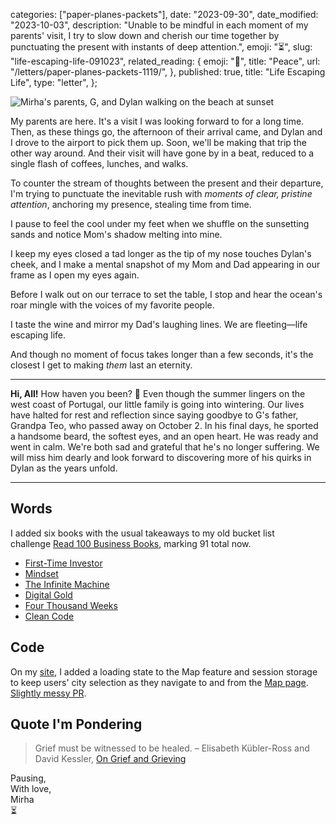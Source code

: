 
  categories: ["paper-planes-packets"],
  date: "2023-09-30",
  date_modified: "2023-10-03",
  description:
    "Unable to be mindful in each moment of my parents' visit, I try to slow down and cherish our time together by punctuating the present with instants of deep attention.",
  emoji: "⏳",
  slug: "life-escaping-life-091023",
  related_reading: {
    emoji: "🌊",
    title: "Peace",
    url: "/letters/paper-planes-packets-1119/",
  },
  published: true,
  title: "Life Escaping Life",
  type: "letter",
};


![Mirha's parents, G, and Dylan walking on the beach at sunset](/pages/letters/life-escaping-life-091023/parents-dylan-g-walking-beach-sunset.jpg)

My parents are here. It's a visit I was looking forward to for a long time. Then, as these things go, the afternoon of their arrival came, and Dylan and I drove to the airport to pick them up. Soon, we'll be making that trip the other way around. And their visit will have gone by in a beat, reduced to a single flash of coffees, lunches, and walks.

To counter the stream of thoughts between the present and their departure, I'm trying to punctuate the inevitable rush with _moments of clear, pristine attention_, anchoring my presence, stealing time from time.

I pause to feel the cool under my feet when we shuffle on the sunsetting sands and notice Mom's shadow melting into mine.

I keep my eyes closed a tad longer as the tip of my nose touches Dylan's cheek, and I make a mental snapshot of my Mom and Dad appearing in our frame as I open my eyes again.

Before I walk out on our terrace to set the table, I stop and hear the ocean's roar mingle with the voices of my favorite people.

I taste the wine and mirror my Dad's laughing lines. We are fleeting—life escaping life.

And though no moment of focus takes longer than a few seconds, it's the closest I get to making _them_ last an eternity.

---

**Hi, All!** How haven you been? 🌿 Even though the summer lingers on the west coast of Portugal, our little family is going into wintering. Our lives have halted for rest and reflection since saying goodbye to G's father, Grandpa Teo, who passed away on October 2. In his final days, he sported a handsome beard, the softest eyes, and an open heart. He was ready and went in calm. We're both sad and grateful that he's no longer suffering. We will miss him dearly and look forward to discovering more of his quirks in Dylan as the years unfold.

---

## Words

I added six books with the usual takeaways to my old bucket list challenge [Read 100 Business Books](/posts/read-100-books#finished-reads), marking 91 total now.

- [First-Time Investor](/posts/read-100-books#86-first-time-investor)
- [Mindset](/posts/read-100-books#87-mindset)
- [The Infinite Machine](/posts/read-100-books#88-the-infinite-machine)
- [Digital Gold](/posts/read-100-books#89-digital-gold)
- [Four Thousand Weeks](/posts/read-100-books#90-four-thousand-weeks)
- [Clean Code](/posts/read-100-books#91-clean-code)

## Code

On my [site](/), I added a loading state to the Map feature and session storage to keep users' city selection as they navigate to and from the [Map page](/map). [Slightly messy PR](https://github.com/mirhamasala/mirhamasala.com/pull/148).

## Quote I'm Pondering

> Grief must be witnessed to be healed. – Elisabeth Kübler-Ross and David Kessler, [On Grief and Grieving](https://www.amazon.com/Grief-Grieving-Finding-Meaning-Through/dp/1476775559)

Pausing,\
With love,\
Mirha\
⏳
